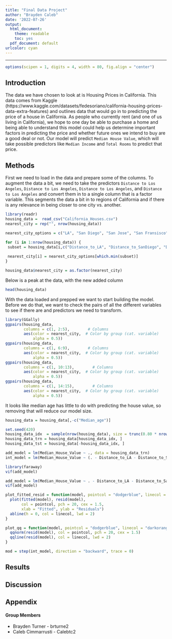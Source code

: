 ```yaml
---
title: "Final Data Project"
author: "Brayden Caleb"
date: '2022-07-26'
output:
  html_document: 
    theme: readable
    toc: yes
  pdf_document: default
urlcolor: cyan
---
```


***

```r
options(scipen = 1, digits = 4, width = 80, fig.align = "center")
```

## Introduction
The data we have chosen to look at is Housing Prices in California. This data comes from Kaggle (https://www.kaggle.com/datasets/fedesoriano/california-housing-prices-data-extra-features) and outlines data that would go in to predicting the price of a house in California. As people who currently rent (and one of us living in California), we hope to one day be able to purchase a home and being able to understand this model could help us determine important factors in predicting the price and whether future ones we intend to buy are a good deal or not. Our model will predict `Median House Value`, which will take possible predictors like `Median Income` and `Total Rooms` to predict that price. 


## Methods
First we need to load in the data and prepare some of the columns. To augment the data a bit, we need to take the predictors `Distance to Los Angeles`, `Distance to Los Angeles`, `Distance to Los Angeles`, and `Distance to Los Angeles` and convert them in to a single column that is a factor variable. This segments the data a bit in to regions of California and if there is any relevance in being closer to one city vs. another.

```r
library(readr)
housing_data =  read_csv("California_Houses.csv")
nearest_city = rep("", nrow(housing_data))

nearest_city_options = c("LA", "San Diego", "San Jose", "San Fransisco")

for (i in 1:nrow(housing_data)) {
 subset = housing_data[i,c("Distance_to_LA", "Distance_to_SanDiego", "Distance_to_SanJose", "Distance_to_SanFrancisco")]
 
 nearest_city[i] = nearest_city_options[which.min(subset)]
}

housing_data$nearest_city = as.factor(nearest_city)

```

Below is a peak at the data, with the new added column
```r
head(housing_data)
```



With the data loaded and prepped we want to start building the model. Before we do that, we want to check the pairs of all the different variables to see if there are and predictors we need to transform.

```r
library(GGally)
ggpairs(housing_data,
        columns = c(1, 2:5),        # Columns
        aes(color = nearest_city,  # Color by group (cat. variable)
            alpha = 0.5))
ggpairs(housing_data,
        columns = c(1, 6:9),        # Columns
        aes(color = nearest_city,  # Color by group (cat. variable)
            alpha = 0.5))
ggpairs(housing_data,
        columns = c(1, 10:13),        # Columns
        aes(color = nearest_city,  # Color by group (cat. variable)
            alpha = 0.5))
ggpairs(housing_data,
        columns = c(1, 14:15),        # Columns
        aes(color = nearest_city,  # Color by group (cat. variable)
            alpha = 0.5))
```
It looks like median age has little to do with predicting the house value, so removing that will reduce our model size.

```r
housing_data = housing_data[,-c("Median_age")]
```



```r
set.seed(420)
housing_data_idx  = sample(nrow(housing_data), size = trunc(0.80 * nrow(housing_data)))
housing_data_trn = housing_data[housing_data_idx, ]
housing_data_tst = housing_data[-housing_data_idx, ]
```


```r
add_model = lm(Median_House_Value ~ ., data = housing_data_trn)
int_model = lm(Median_House_Value ~ (. - Distance_to_LA - Distance_to_SanDiego - Distance_to_SanJose - Distance_to_SanFrancisco) ^ 2, data = housing_data_trn)
```

```r
library(faraway)
vif(add_model)
```

```r
add_model = lm(Median_House_Value ~ . - Distance_to_LA - Distance_to_SanDiego - Distance_to_SanJose - Distance_to_SanFrancisco, data = housing_data_trn)
vif(add_model)
```


```r
plot_fitted_resid = function(model, pointcol = "dodgerblue", linecol = "darkorange") {
  plot(fitted(model), resid(model), 
       col = pointcol, pch = 20, cex = 1.5,
       xlab = "Fitted", ylab = "Residuals")
  abline(h = 0, col = linecol, lwd = 2)
}

plot_qq = function(model, pointcol = "dodgerblue", linecol = "darkorange") {
  qqnorm(resid(model), col = pointcol, pch = 20, cex = 1.5)
  qqline(resid(model), col = linecol, lwd = 2)
}
```


```r
mod = step(int_model, direction = "backward", trace = 0)
```


## Results



## Discussion


## Appendix

#### Group Members
* Brayden Turner - brturne2 
* Caleb Cimmarrusti - Calebtc2
